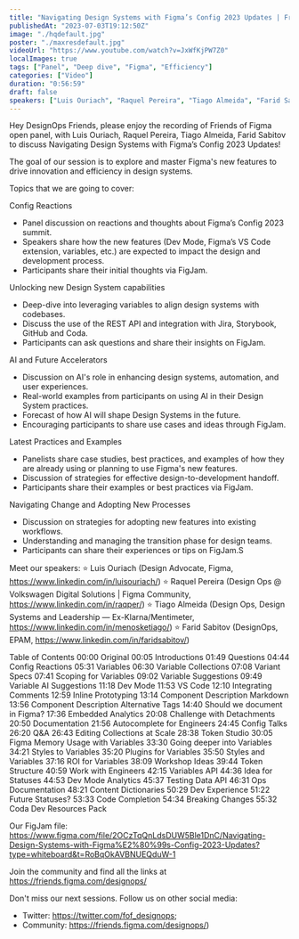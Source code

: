 ```yaml
---
title: "Navigating Design Systems with Figma’s Config 2023 Updates | Friends of Figma"
publishedAt: "2023-07-03T19:12:50Z"
image: "./hqdefault.jpg"
poster: "./maxresdefault.jpg"
videoUrl: "https://www.youtube.com/watch?v=JxWfKjPW7Z0"
localImages: true
tags: ["Panel", "Deep dive", "Figma", "Efficiency"]
categories: ["Video"]
duration: "0:56:59"
draft: false
speakers: ["Luis Ouriach", "Raquel Pereira", "Tiago Almeida", "Farid Sabitov"]
---
```


Hey DesignOps Friends, please enjoy the recording of Friends of Figma open panel, with Luis Ouriach, Raquel Pereira, Tiago Almeida, Farid Sabitov to discuss Navigating Design Systems with Figma’s Config 2023 Updates!

The goal of our session is to explore and master Figma's new features to drive innovation and efficiency in design systems.

Topics that we are going to cover:

Config Reactions

- Panel discussion on reactions and thoughts about Figma’s Config 2023 summit.
- Speakers share how the new features (Dev Mode, Figma’s VS Code extension, variables, etc.) are expected to impact the design and development process.
- Participants share their initial thoughts via FigJam.

Unlocking new Design System capabilities

- Deep-dive into leveraging variables to align design systems with codebases.
- Discuss the use of the REST API and integration with Jira, Storybook, GitHub and Coda.
- Participants can ask questions and share their insights on FigJam.

AI and Future Accelerators

- Discussion on AI's role in enhancing design systems, automation, and user experiences.
- Real-world examples from participants on using AI in their Design System practices.
- Forecast of how AI will shape Design Systems in the future.
- Encouraging participants to share use cases and ideas through FigJam.

Latest Practices and Examples

- Panelists share case studies, best practices, and examples of how they are already using or planning to use Figma's new features.
- Discussion of strategies for effective design-to-development handoff.
- Participants share their examples or best practices via FigJam.

Navigating Change and Adopting New Processes

- Discussion on strategies for adopting new features into existing workflows.
- Understanding and managing the transition phase for design teams.
- Participants can share their experiences or tips on FigJam.S

Meet our speakers:
⭐️ Luis Ouriach (Design Advocate, Figma, https://www.linkedin.com/in/luisouriach/)
⭐️ Raquel Pereira (Design Ops @ Volkswagen Digital Solutions | Figma Community, https://www.linkedin.com/in/raqper/)
⭐️ Tiago Almeida (Design Ops, Design Systems and Leadership — Ex-Klarna/Mentimeter, https://www.linkedin.com/in/menosketiago/)
⭐️ Farid Sabitov (DesignOps, EPAM, https://www.linkedin.com/in/faridsabitov/)

Table of Contents
00:00 Original
00:05 Introductions
01:49 Questions
04:44 Config Reactions
05:31 Variables
06:30 Variable Collections
07:08 Variant Specs
07:41 Scoping for Variables
09:02 Variable Suggestions
09:49 Variable AI Suggestions
11:18 Dev Mode
11:53 VS Code
12:10 Integrating Comments
12:59 Inline Prototyping
13:14 Component Description Markdown
13:56 Component Description Alternative Tags
14:40 Should we document in Figma?
17:36 Embedded Analytics
20:08 Challenge with Detachments
20:50 Documentation
21:56 Autocomplete for Engineers
24:45 Config Talks
26:20 Q&A
26:43 Editing Collections at Scale
28:38 Token Studio
30:05 Figma Memory Usage with Variables
33:30 Going deeper into Variables
34:21 Styles to Variables
35:20 Plugins for Variables
35:50 Styles and Variables
37:16 ROI for Variables
38:09 Workshop Ideas
39:44 Token Structure
40:59 Work with Engineers
42:15 Variables API
44:36 Idea for Statuses
44:53 Dev Mode Analytics
45:37 Testing Data API
46:31 Ops Documentation
48:21 Content Dictionaries
50:29 Dev Experience
51:22 Future Statuses?
53:33 Code Completion
54:34 Breaking Changes
55:32 Coda Dev Resources Pack

Our FigJam file:
https://www.figma.com/file/2OCzTqQnLdsDUW5Ble1DnC/Navigating-Design-Systems-with-Figma%E2%80%99s-Config-2023-Updates?type=whiteboard&t=RoBqOkAVBNUEQduW-1

Join the community and find all the links at https://friends.figma.com/designops/

Don't miss our next sessions. Follow us on other social media:

- Twitter: https://twitter.com/fof_designops;
- Community: https://friends.figma.com/designops/)
